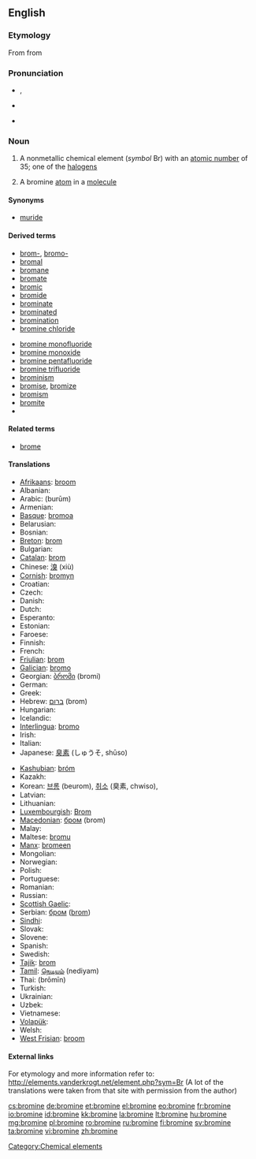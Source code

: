 ==English==
{{elements|Br|selenium|Se|krypton|Kr}}
{{wikipedia}}

===Etymology===
From {{etyl|fr|en}} {{term|brome|lang=fr}} from {{etyl|grc|en}} {{term|βρῶμος||stink|tr=brōmos|lang=grc|sc=polytonic}}

===Pronunciation===
* {{a|UK}} {{IPA|/ˈbrəʊmɪn/}}, {{IPA|/ˈbrəʊmaɪn/}}
* {{a|US}} {{IPA|/ˈbroʊmin/}}
* {{hyphenation|bro|mine}}

===Noun===
{{en-noun|s|-}}

# {{uncountable}} A nonmetallic chemical element (''symbol'' Br) with an [[atomic number]] of 35; one of the [[halogen]]s
# {{countable}} A bromine [[atom]] in a [[molecule]]

====Synonyms====
* [[muride]]

====Derived terms====
{{der-top}}
* [[brom-]], [[bromo-]]
* [[bromal]]
* [[bromane]]
* [[bromate]]
* [[bromic]]
* [[bromide]]
* [[brominate]]
* [[brominated]]
* [[bromination]]
* [[bromine chloride]]
{{der-mid}}
* [[bromine monofluoride]]
* [[bromine monoxide]]
* [[bromine pentafluoride]]
* [[bromine trifluoride]]
* [[brominism]]
* [[bromise]], [[bromize]]
* [[bromism]]
* [[bromite]]
* <!--listed as a derivative of "bromo-" [[bromoform]]-->
{{der-bottom}}

====Related terms====
* [[brome]]

====Translations====
{{trans-top|nonmetallic chemical element}}
* [[Afrikaans]]: [[broom#Afrikaans|broom]]
* Albanian: {{t+|sq|brom|xs=Albanian}}
* Arabic: {{Arab|[[بروم]]}} (burūm) {{m}}
* Armenian: {{l|hy|բրոմ|tr=brom}}
* [[Basque]]: [[bromoa]]
* Belarusian: {{t-|be|бром|m|tr=brom|xs=Belarusian}}
* Bosnian: {{t-|bs|brom}}
* [[Breton]]: [[brom]] {{m}}
* Bulgarian: {{t-|bg|бром|m|tr=brom}}
* [[Catalan]]: [[brom]]
* Chinese: [[溴]] (xiù)
* [[Cornish]]: [[bromyn]]
* Croatian: {{t+|hr|brom}}
* Czech: {{t+|cs|brom|m}}
* Danish: {{t-|da|brom}}
* Dutch: {{t+|nl|broom|n}}
* Esperanto: {{t+|eo|bromo|xs=Esperanto}}
* Estonian: {{t-|et|broom}}
* Faroese: {{t-|fo|brom|xs=Faroese}}
* Finnish: {{t+|fi|bromi}}
* French: {{t+|fr|brome|m}}
* [[Friulian]]: [[brom]]
* [[Galician]]: [[bromo]]
* Georgian: [[ბრომი]] (bromi)
* German: {{t+|de|Brom|n}}
* Greek: {{t+|el|βρόμιο|n|tr=vrómio}}
* Hebrew: [[ברום]] (brom)
* Hungarian: {{t+|hu|bróm}}
* Icelandic: {{t+|is|bróm}}
* [[Interlingua]]: [[bromo]]
* Irish: {{t+|ga|bróimín|xs=Irish}}
* Italian: {{t+|it|bromo|m}}
* Japanese: [[臭素]] (しゅうそ, shūso)
{{trans-mid}}
* [[Kashubian]]: [[bróm]]
* Kazakh: {{t-|kk|бром|tr=brom|sc=Cyrl|xs=Kazakh}}
* Korean: [[브롬]] (beurom), [[취소]] (臭素, chwiso),  {{t|ko|브로민|tr=beuromin|sc=Hang}}
* Latvian: {{t-|lv|broms|xs=Latvian}}
* Lithuanian: {{t+|lt|bromas|xs=Lithuanian}}
* [[Luxembourgish]]: [[Brom]]
* [[Macedonian]]: [[бром]] (brom) {{m}}
* Malay: {{t-|ms|bromin|xs=Malay}}
* Maltese: [[bromu]]
* [[Manx]]: [[bromeen]]
* Mongolian: {{t-|mn|бром|tr=brom|sc=Cyrl|xs=Mongolian}}
* Norwegian: {{t+|no|brom}}
* Polish: {{t+|pl|brom|m}}
* Portuguese: {{t+|pt|bromo|m}}
* Romanian: {{t+|ro|brom|n}}
* Russian: {{t+|ru|бром|m|tr=brom}}
* [[Scottish Gaelic]]: {{t-|gd|bròimin|m|xs=Scottish Gaelic}}
* Serbian: [[бром]] ([[brom]]) {{m}}
* [[Sindhi]]: {{sd-Arab|[[ڳاڙهرو]]}} {{m}}
* Slovak: {{t-|sk|bróm}}
* Slovene: {{t+|sl|brom}}
* Spanish: {{t+|es|bromo|m}}
* Swedish: {{t+|sv|brom|n}}
* [[Tajik]]: [[brom]]
* [[Tamil]]: [[நெடியம்]] (nediyam)
* Thai: {{Thai|[[โบรมีน]]}} (brōmīn)
* Turkish: {{t+|tr|brom}}
* Ukrainian: {{t+|uk|бром|m|tr=brom|xs=Ukrainian}}
* Uzbek: {{t-|uz|бром|tr=brom|sc=Cyrl|xs=Uzbek}}
* Vietnamese: {{t-|vi|brom|xs=Vietnamese}}
* [[Volapük]]: {{t|vo|bromin}}
* Welsh: {{t-|cy|bromin|xs=Welsh}}
* [[West Frisian]]: [[broom#West Frisian|broom]]
{{trans-bottom}}

====External links====
For etymology and more information refer to:
http://elements.vanderkrogt.net/element.php?sym=Br
(A lot of the translations were taken from that site with permission from the author)

[[Category:Chemical elements]]

[[cs:bromine]]
[[de:bromine]]
[[et:bromine]]
[[el:bromine]]
[[eo:bromine]]
[[fr:bromine]]
[[io:bromine]]
[[id:bromine]]
[[kk:bromine]]
[[la:bromine]]
[[lt:bromine]]
[[hu:bromine]]
[[mg:bromine]]
[[pl:bromine]]
[[ro:bromine]]
[[ru:bromine]]
[[fi:bromine]]
[[sv:bromine]]
[[ta:bromine]]
[[vi:bromine]]
[[zh:bromine]]